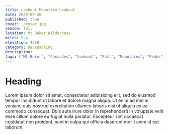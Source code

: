 ```yaml
---
title: Lookout Mountain Lookout
date: 2020-09-30
published: true
cover: ./cover.jpg
season: fall
location: Mt Baker Wilderness
miles: 9.4
elevation: 4300
category: Backpacking
description:
tags: ["Mt Baker", "Cascades", "Lookout", "Fall", "Mountains", "Peaks", "Summit", "Views", "Backpacking", "Hike", "NW Forest Pass", "Washington", "PNW"]
---
```


# Heading
Lorem ipsum dolor sit amet, consectetur adipisicing elit, sed do eiusmod tempor incididunt ut labore et dolore magna aliqua. Ut enim ad minim veniam, quis nostrud exercitation ullamco laboris nisi ut aliquip ex ea commodo consequat. Duis aute irure dolor in reprehenderit in voluptate velit esse cillum dolore eu fugiat nulla pariatur. Excepteur sint occaecat cupidatat non proident, sunt in culpa qui officia deserunt mollit anim id est laborum.
